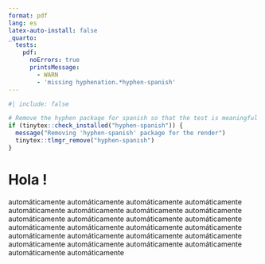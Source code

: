 ```yaml
---
format: pdf
lang: es
latex-auto-install: false
_quarto:
  tests:
    pdf:
      noErrors: true 
      printsMessage:
        - WARN
        - 'missing hyphenation.*hyphen-spanish'
---
```


```r
#| include: false

# Remove the hyphen package for spanish so that the test is meaningful
if (tinytex::check_installed("hyphen-spanish")) {
  message("Removing 'hyphen-spanish' package for the render")
  tinytex::tlmgr_remove("hyphen-spanish")
}
```

# Hola !

automáticamente automáticamente automáticamente automáticamente automáticamente automáticamente automáticamente automáticamente automáticamente automáticamente automáticamente automáticamente automáticamente automáticamente automáticamente automáticamente automáticamente automáticamente automáticamente automáticamente automáticamente automáticamente automáticamente automáticamente automáticamente automáticamente